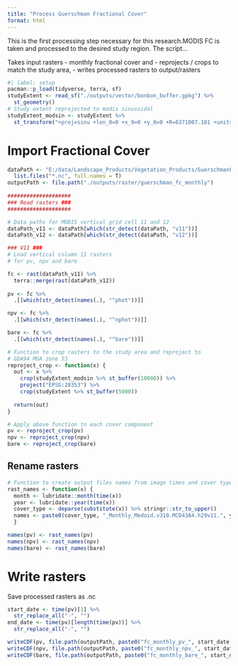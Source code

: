 ```yaml
---
title: "Process Guerschman Fractional Cover"
format: html
---
```


This is the first processing step necessary for this research.MODIS FC is taken and processed to the desired study region. The script...

Takes input rasters - monthly fractional cover and 
- reprojects / crops to match the study area, 
- writes processed rasters to output/rasters

```r
#| label: setup
pacman::p_load(tidyverse, terra, sf) 
studyExtent <- read_sf("./outputs/vector/bonbon_buffer.gpkg") %>% 
  st_geometry()
# Study extent reprojected to modis sinusoidal
studyExtent_modsin <- studyExtent %>% 
  st_transform("+proj=sinu +lon_0=0 +x_0=0 +y_0=0 +R=6371007.181 +units=m +no_defs")
```

# Import Fractional Cover

```r
dataPath <- "E:/data/Landscape_Products/Vegetation_Products/GuerschmanFC/Monthly" %>% 
  list.files("*.nc", full.names = T)
outputPath <- file.path("./outputs/raster/guerschman_fc_monthly")
 
####################
### Read rasters ###
####################

# Data paths for MODIS vertical grid cell 11 and 12
dataPath_v11 <- dataPath[which(str_detect(dataPath, "v11"))]
dataPath_v12 <- dataPath[which(str_detect(dataPath, "v12"))]

### V11 ###
# Load vertical column 11 rasters
# for pv, npv and bare

fc <- rast(dataPath_v11) %>%
  terra::merge(rast(dataPath_v12))
  
pv <- fc %>% 
  .[[which(str_detect(names(.), "^phot"))]]

npv <- fc %>% 
  .[[which(str_detect(names(.), "^nphot"))]]

bare <- fc %>% 
  .[[which(str_detect(names(.), "^bare"))]]

# Function to crop rasters to the study area and reproject to
# GDA94 MGA zone 53
reproject_crop <- function(x) {
  out <- x %>%
    crop(studyExtent_modsin %>% st_buffer(10000)) %>% 
    project("EPSG:28353") %>%
    crop(studyExtent %>% st_buffer(5000))
  
  return(out)
}

# Apply above function to each cover component
pv <- reproject_crop(pv)
npv <- reproject_crop(npv)
bare <- reproject_crop(bare)
```

## Rename rasters

```r
# Function to create output files names from image times and cover type
rast_names <- function(x) {
  month <- lubridate::month(time(x))
  year <- lubridate::year(time(x))
  cover_type <- deparse(substitute(x)) %>% stringr::str_to_upper()
  names <- paste0(cover_type, "_Monthly_Medoid.v310.MCD43A4.h29v11.", year ,".", month, ".006.tif" )
  }

names(pv) <- rast_names(pv)
names(npv) <- rast_names(npv)
names(bare) <- rast_names(bare)
```

# Write rasters

Save processed rasters as .nc

```r
start_date <- time(pv)[1] %>% 
  str_replace_all("-", "")
end_date <- time(pv)[length(time(pv))] %>% 
  str_replace_all("-", "")

writeCDF(pv, file.path(outputPath, paste0("fc_monthly_pv_", start_date, "_", end_date, ".nc")), varname = "guerschman_monthly_pv", compression = 6, overwrite = T)
writeCDF(npv, file.path(outputPath, paste0("fc_monthly_npv_", start_date, "_", end_date, ".nc")), varname = "guerschman_monthly_npv", compression = 6, overwrite = T)
writeCDF(bare, file.path(outputPath, paste0("fc_monthly_bare_", start_date, "_", end_date, ".nc")), varname = "guerschman_monthly_bare", compression = 6, overwrite = T)
```
